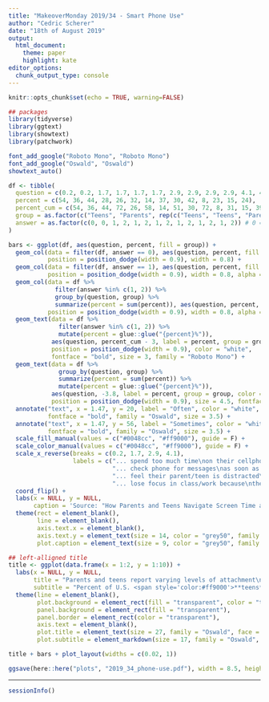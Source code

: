 ```yaml
---
title: "MakeoverMonday 2019/34 - Smart Phone Use"
author: "Cedric Scherer"
date: "18th of August 2019"
output:
  html_document:
    theme: paper
    highlight: kate
editor_options:
  chunk_output_type: console
---
```


```r
knitr::opts_chunk$set(echo = TRUE, warning=FALSE)
```

```r
## packages
library(tidyverse)
library(ggtext)
library(showtext)
library(patchwork)

font_add_google("Roboto Mono", "Roboto Mono")
font_add_google("Oswald", "Oswald")
showtext_auto()
```


```r
df <- tibble(
  question = c(0.2, 0.2, 1.7, 1.7, 1.7, 1.7, 2.9, 2.9, 2.9, 2.9, 4.1, 4.1, 4.1, 4.1),
  percent = c(54, 36, 44, 28, 26, 32, 14, 37, 30, 42, 8, 23, 15, 24),
  percent_cum = c(54, 36, 44, 72, 26, 58, 14, 51, 30, 72, 8, 31, 15, 39),
  group = as.factor(c("Teens", "Parents", rep(c("Teens", "Teens", "Parents", "Parents"), 3))),
  answer = as.factor(c(0, 0, 1, 2, 1, 2, 1, 2, 1, 2, 1, 2, 1, 2)) # 0 = yes, 1 = often, 2 = sometimes
)
```


```r
bars <- ggplot(df, aes(question, percent, fill = group)) + 
  geom_col(data = filter(df, answer == 0), aes(question, percent, fill = group), 
           position = position_dodge(width = 0.9), width = 0.8) +
  geom_col(data = filter(df, answer == 1), aes(question, percent, fill = group), 
           position = position_dodge(width = 0.9), width = 0.8, alpha = 0.4) +
  geom_col(data = df %>% 
             filter(answer %in% c(1, 2)) %>% 
             group_by(question, group) %>% 
             summarize(percent = sum(percent)), aes(question, percent, fill = group), 
           position = position_dodge(width = 0.9), width = 0.8, alpha = 0.55) +
  geom_text(data = df %>% 
              filter(answer %in% c(1, 2)) %>% 
              mutate(percent = glue::glue("{percent}%")), 
            aes(question, percent_cum - 3, label = percent, group = group),
            position = position_dodge(width = 0.9), color = "white", 
            fontface = "bold", size = 3, family = "Roboto Mono") +
  geom_text(data = df %>% 
              group_by(question, group) %>% 
              summarize(percent = sum(percent)) %>% 
              mutate(percent = glue::glue("{percent}%")), 
            aes(question, -3.8, label = percent, group = group, color = group),
            position = position_dodge(width = 0.9), size = 4.5, fontface = "bold") +
  annotate("text", x = 1.47, y = 20, label = "Often", color = "white", 
           fontface = "bold", family = "Oswald", size = 3.5) +
  annotate("text", x = 1.47, y = 56, label = "Sometimes", color = "white", 
           fontface = "bold", family = "Oswald", size = 3.5) +
  scale_fill_manual(values = c("#0048cc", "#ff9000"), guide = F) +
  scale_color_manual(values = c("#0048cc", "#ff9000"), guide = F) +
  scale_x_reverse(breaks = c(0.2, 1.7, 2.9, 4.1), 
                  labels = c("... spend too much time\non their cellphone",
                             "... check phone for messages\nas soon as they wake up",
                             "... feel their parent/teen is distracted\nby their phone while having\nin-person conversations",
                             "... lose focus in class/work because\nthey are checking their cellphone")) +
  coord_flip() +
  labs(x = NULL, y = NULL,
       caption = 'Source: "How Parents and Teens Navigate Screen Time and Device Distraction" by Pew Research Center  \nSurvey conducted March 7-April 10, 2018, with 1058 parents of teens and 743 teens (teens are between 13 and 17 years old)  \n\nVisualization by @CedScherer  ') +
  theme(rect = element_blank(),
        line = element_blank(),
        axis.text.x = element_blank(),
        axis.text.y = element_text(size = 14, color = "grey50", family = "Oswald"),
        plot.caption = element_text(size = 9, color = "grey50", family = "Oswald"))
```

```r
## left-alligned title
title <- ggplot(data.frame(x = 1:2, y = 1:10)) +
  labs(x = NULL, y = NULL,
       title = "Parents and teens report varying levels of attachment\nand distraction due to their cellphones",
       subtitle = "Percent of U.S. <span style='color:#ff9000'>**teens**</span> and <span style='color:#0048cc'>**parents**</span> who say they...") +
  theme(line = element_blank(),
        plot.background = element_rect(fill = "transparent", color = "transparent"),
        panel.background = element_rect(fill = "transparent"),
        panel.border = element_rect(color = "transparent"),
        axis.text = element_blank(),
        plot.title = element_text(size = 27, family = "Oswald", face = "bold", margin = margin(b = 15)),
        plot.subtitle = element_markdown(size = 17, family = "Oswald", color = "grey50"))
```

```r
title + bars + plot_layout(widths = c(0.02, 1))

ggsave(here::here("plots", "2019_34_phone-use.pdf"), width = 8.5, height = 6.2, device = cairo_pdf)
```

***

```r
sessionInfo()
```
